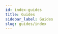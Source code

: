```yaml
---
id: index-guides
title: Guides
sidebar_label: Guides
slug: guides/index
---
```





<div class="row">

 <div class="col">
    <RedisCard 
        title="Import Data into Redis" 
        description="Discover the various options to import data into Redis" 
        page="guides/import/"
        />
 </div>
 
 <div class="col">
    <RedisCard 
        title="Indexing and Querying" 
        description="Learn how to query data by values" 
        page="guides/indexing/"
        />
 </div>

</div>

<div class="row">

 <div class="col">
    <RedisCard 
        title="Security" 
        description="Introduction and best practises of Redis Security" 
        page="/guides/security/"
        />
 </div>
 
 <div class="col">
    <RedisCard 
        title="Data Modeling" 
        description="Data modelinging for Redis" 
        page="/guides/data-modeling/"
        />     
 </div>

</div>


